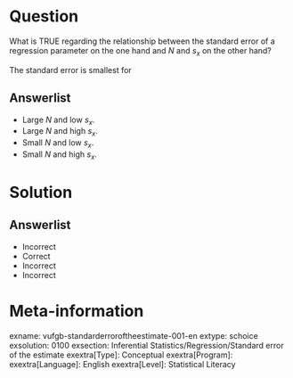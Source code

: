 Question
========

What is TRUE regarding the relationship between the standard error of a regression parameter on the one hand and $N$ and $s_{x}$ on the other hand?

The standard error is smallest for

  
Answerlist
----------
* Large $N$ and low $s_{x}$.
* Large $N$ and high $s_{x}$.
* Small $N$ and low $s_{x}$.
* Small $N$ and high $s_{x}$.


Solution
========

Answerlist
----------
* Incorrect
* Correct
* Incorrect
* Incorrect

Meta-information
================
exname: vufgb-standarderroroftheestimate-001-en
extype: schoice
exsolution: 0100
exsection: Inferential Statistics/Regression/Standard error of the estimate
exextra[Type]: Conceptual
exextra[Program]: 
exextra[Language]: English
exextra[Level]: Statistical Literacy
